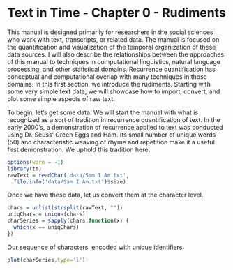 Text in Time - Chapter 0 - Rudiments
========================================================

This manual is designed primarily for researchers in the social sciences who work with text, transcripts, or related data. The manual is focused on the quantification and visualization of the temporal organization of these data sources. I will also describe the relationships between the approaches of this manual to techniques in computational linguistics, natural language processing, and other statistical domains. Recurrence quantification has conceptual and computational overlap with many techniques in those domains. In this first section, we introduce the rudiments. Starting with some very simple text data, we will showcase how to import, convert, and plot some simple aspects of raw text.

To begin, let's get some data. We will start the manual with what is recognized as a sort of tradition in recurrence quantification of text. In the early 2000's, a demonstration of recurrence applied to text was conducted using Dr. Seuss' Green Eggs and Ham. Its small number of unique words (50) and characteristic weaving of rhyme and repetition make it a useful first demonstration. We uphold this tradition here.
 
```r
options(warn = -1)
library(tm)
rawText = readChar('data/Sam I Am.txt',
  file.info('data/Sam I Am.txt')$size)
```

Once we have these data, let us convert them at the character level.

```r
chars = unlist(strsplit(rawText, ""))
uniqChars = unique(chars)
charSeries = sapply(chars,function(x) {
  which(x == uniqChars)
})
```

Our sequence of characters, encoded with unique identifiers.

```r
plot(charSeries,type='l')
```


